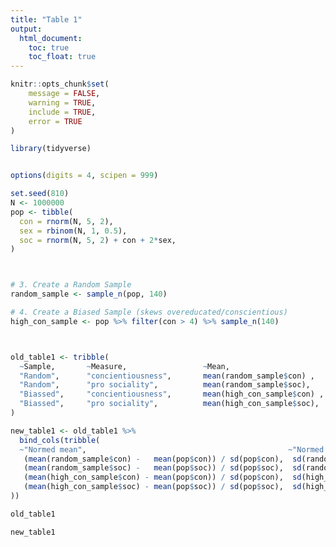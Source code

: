 ```yaml
---
title: "Table 1"
output:
  html_document:
    toc: true
    toc_float: true
---
```


```r
knitr::opts_chunk$set(
    message = FALSE,
    warning = TRUE,
    include = TRUE,
    error = TRUE
)

library(tidyverse)


options(digits = 4, scipen = 999)
```


```r


set.seed(810)
N <- 1000000
pop <- tibble(
  con = rnorm(N, 5, 2),
  sex = rbinom(N, 1, 0.5),
  soc = rnorm(N, 5, 2) + con + 2*sex,
)



# 3. Create a Random Sample
random_sample <- sample_n(pop, 140)

# 4. Create a Biased Sample (skews overeducated/conscientious)
high_con_sample <- pop %>% filter(con > 4) %>% sample_n(140)



old_table1 <- tribble(
  ~Sample,       ~Measure,                 ~Mean,                          ~SD,
  "Random",      "concientiousness",       mean(random_sample$con) ,         sd(random_sample$con),     
  "Random",      "pro sociality",          mean(random_sample$soc),         sd(random_sample$soc),
  "Biassed",     "concientiousness",       mean(high_con_sample$con) ,         sd(high_con_sample$con),     
  "Biassed",     "pro sociality",          mean(high_con_sample$soc),         sd(high_con_sample$soc)
)

new_table1 <- old_table1 %>% 
  bind_cols(tribble(
  ~"Normed mean",                                             ~"Normed SD",
   (mean(random_sample$con) -   mean(pop$con)) / sd(pop$con),  sd(random_sample$con) /   sd(pop$con),     
   (mean(random_sample$soc) -   mean(pop$soc)) / sd(pop$soc),  sd(random_sample$soc) /   sd(pop$soc),     
   (mean(high_con_sample$con) - mean(pop$con)) / sd(pop$con),  sd(high_con_sample$con) / sd(pop$con),     
   (mean(high_con_sample$soc) - mean(pop$soc)) / sd(pop$soc),  sd(high_con_sample$soc) / sd(pop$soc)      
))

old_table1

new_table1 

```

